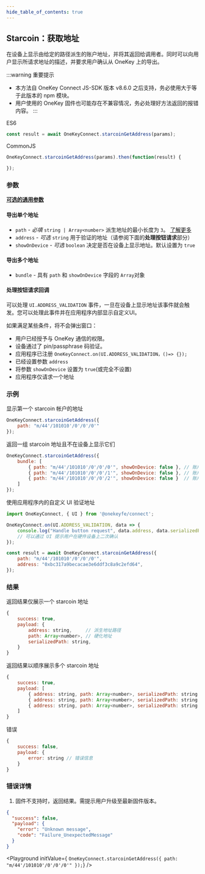```yaml
---
hide_table_of_contents: true
---
```


## Starcoin：获取地址

在设备上显示由给定的路径派生的账户地址，并将其返回给调用者。同时可以向用户显示所请求地址的描述，并要求用户确认从 OneKey 上的导出。

:::warning 重要提示
- 本方法自 OneKey Connect JS-SDK 版本 v8.6.0 之后支持，务必使用大于等于此版本的 npm 模块。
- 用户使用的 OneKey 固件也可能存在不兼容情况，务必处理好方法返回的报错内容。
:::

ES6
```javascript
const result = await OneKeyConnect.starcoinGetAddress(params);
```

CommonJS
```javascript
OneKeyConnect.starcoinGetAddress(params).then(function(result) {

});
```

### 参数

[**可选的通用参数**](./commonParams)

#### 导出单个地址

* `path` - *必填* `string | Array<number>` 派生地址的最小长度为 `3`。 [了解更多](./path)
* `address` - *可选* `string` 用于验证的地址（请参阅下面的**处理按钮请求**部分）
* `showOnDevice` - *可选* `boolean` 决定是否在设备上显示地址。默认设置为 `true`

#### 导出多个地址

* `bundle` - 具有 `path` 和 `showOnDevice` 字段的 `Array`对象

#### 处理按钮请求回调

可以处理 `UI.ADDRESS_VALIDATION` 事件，一旦在设备上显示地址该事件就会触发。您可以处理此事件并在应用程序内部显示自定义UI。

如果满足某些条件，将不会弹出窗口：

- 用户已经授予与 OneKey 通信的权限。
- 设备通过了 pin/passphrase 码验证。
- 应用程序已注册 `OneKeyConnect.on(UI.ADDRESS_VALIDATION，()=> {});`
- 已经设置参数 `address`
- 将参数 `showOnDevice` 设置为 `true`(或完全不设置)
- 应用程序仅请求一个地址


### 示例

显示第一个 starcoin 帐户的地址

```javascript
OneKeyConnect.starcoinGetAddress({
    path: "m/44'/101010'/0'/0'/0'"
});
```

返回一组 starcoin 地址且不在设备上显示它们

```javascript
OneKeyConnect.starcoinGetAddress({
    bundle: [
        { path: "m/44'/101010'/0'/0'/0'", showOnDevice: false }, // 账户 1
        { path: "m/44'/101010'/0'/0'/1'", showOnDevice: false }, // 账户 2
        { path: "m/44'/101010'/0'/0'/2'", showOnDevice: false }  // 账户 3
    ]
});
```

使用应用程序内的自定义 UI 验证地址

```javascript
import OneKeyConnect, { UI } from '@onekeyfe/connect';

OneKeyConnect.on(UI.ADDRESS_VALIDATION, data => {
    console.log("Handle button request", data.address, data.serializedPath);
    // 可以通过 UI 提示用户在硬件设备上二次确认
});

const result = await OneKeyConnect.starcoinGetAddress({
    path: "m/44'/101010'/0'/0'/0'",
    address: "0xbc317a9becacae3e6ddf3c8a9c2efd64",
});
```

### 结果

返回结果仅展示一个 starcoin 地址

```javascript
{
    success: true,
    payload: {
        address: string,     // 派生地址路径
        path: Array<number>, // 硬化地址
        serializedPath: string,
    }
}
```

返回结果以顺序展示多个 starcoin 地址

```javascript
{
    success: true,
    payload: [
        { address: string, path: Array<number>, serializedPath: string }, // 账户 1
        { address: string, path: Array<number>, serializedPath: string }, // 账户 2
        { address: string, path: Array<number>, serializedPath: string }  // 账户 3
    ]
}
```

错误

```javascript
{
    success: false,
    payload: {
        error: string // 错误信息
    }
}
```

### 错误详情

1. 固件不支持时，返回结果。需提示用户升级至最新固件版本。
```json
{
  "success": false,
  "payload": {
    "error": "Unknown message",
    "code": "Failure_UnexpectedMessage"
  }
}
```


<Playground
    initValue={
`OneKeyConnect.starcoinGetAddress({
    path: "m/44'/101010'/0'/0'/0'"
});`}
/>
